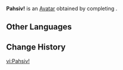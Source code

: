 {{Avatar Infobox
|id       = 100150
|image    = Pahsiv Avatar.png
|type     = Quest
|features = Pahsiv
|obtain   = Complete "[[The Wild Fairy of Erinnyes]]" to unlock
}}
'''Pahsiv!''' is an [[Avatar]] obtained by completing {{Quest|The Wild Fairy of Erinnyes}}.

==Other Languages==
{{Other Languages|default_hidden=1
|en       = Pahsiv!
|zhs      = 珀西芙！
|zhs_rm   = Pòxīfú!
|zht      = 珀西芙！
|zht_rm   = Pòxīfú!
|ja       = パシーフ！
|ja_rm    = Pashiifu!
|ko       = 프샤비!
|ko_rm    = 
|es       = ¡Pahsiv!
|fr       = Pahsiv !
|ru       = Пашив!
|th       = Pahsiv!
|vi       = Pahsiv!
|de       = Pahsiv!
|id       = Pahsiv!
|pt       = Pahsiv!
|tr       = Pahsiv!
|it       = Pahsiv!
}}

==Change History==
{{Change History|4.6}}

[[vi:Pahsiv!]]